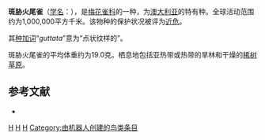 {{noteTA
|G1=unit
}}
{{Speciesbox
| taxon = Stagonopleura guttata
| binomial_authority = [[乔治·肖|Shaw]], 1796
| image = Stagonopleura guttata 2 - Glen Alice.jpg
| image2 = Stagonopleura guttata 1 - Glen Alice.jpg
| status = NT | status_system = IUCN3.1
}}

'''斑胁火尾雀'''（[[学名|学名]]：{{lang|la|''Stagonopleura guttata''}}），是[[梅花雀科|梅花雀科]]的一种，为[[澳大利亚|澳大利亚]]的特有种。全球活动范围约为1,000,000平方千米。该物种的保护状况被评为[[近危|近危]]。

其[[种加词|种加词]]“''guttata''”意为“点状纹样的”。

斑胁火尾雀的平均体重约为19.0克。栖息地包括亚热带或热带的旱林和干燥的[[稀树草原|稀树草原]]。

== 参考文献 ==
{{commonscat|Stagonopleura guttata}}
*{{cite web|url=http://www.birdlife.org/datazone/speciesfactsheet.php?id=8672&m=0|title=Stagonopleura guttata|publisher=[[国际鸟盟|BirdLife.org]]|accessdate=2011-06-27|archive-date=2016-03-04|archive-url=https://web.archive.org/web/20160304232726/http://www.birdlife.org/datazone/speciesfactsheet.php?id=8672&m=0|dead-url=no}}
{{taxonbar}}
[[Category:_1796年描述的鸟类|H]]
[[Category:梅花雀科|H]]
[[Category:火尾雀属|H]]
[[Category:由机器人创建的鸟类条目|Category:由机器人创建的鸟类条目]]
